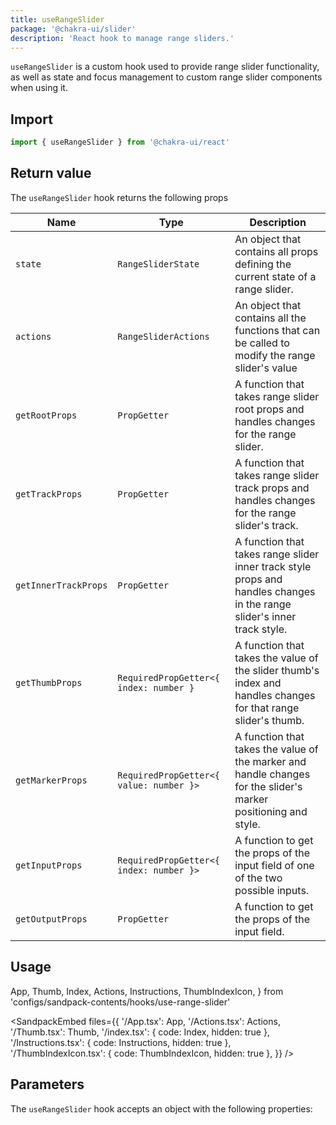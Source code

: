 ```yaml
---
title: useRangeSlider
package: '@chakra-ui/slider'
description: 'React hook to manage range sliders.'
---
```


`useRangeSlider` is a custom hook used to provide range slider functionality, as
well as state and focus management to custom range slider components when using
it.

## Import

```js
import { useRangeSlider } from '@chakra-ui/react'
```

## Return value

The `useRangeSlider` hook returns the following props

| Name                 | Type                                    | Description                                                                                                             |
| -------------------- | --------------------------------------- | ----------------------------------------------------------------------------------------------------------------------- |
| `state`              | `RangeSliderState`                      | An object that contains all props defining the current state of a range slider.                                         |
| `actions`            | `RangeSliderActions`                    | An object that contains all the functions that can be called to modify the range slider's value                         |
| `getRootProps`       | `PropGetter`                            | A function that takes range slider root props and handles changes for the range slider.                                 |
| `getTrackProps`      | `PropGetter`                            | A function that takes range slider track props and handles changes for the range slider's track.                        |
| `getInnerTrackProps` | `PropGetter`                            | A function that takes range slider inner track style props and handles changes in the range slider's inner track style. |
| `getThumbProps`      | `RequiredPropGetter<{ index: number }`  | A function that takes the value of the slider thumb's index and handles changes for that range slider's thumb.          |
| `getMarkerProps`     | `RequiredPropGetter<{ value: number }>` | A function that takes the value of the marker and handle changes for the slider's marker positioning and style.         |
| `getInputProps`      | `RequiredPropGetter<{ index: number }>` | A function to get the props of the input field of one of the two possible inputs.                                       |
| `getOutputProps`     | `PropGetter`                            | A function to get the props of the input field.                                                                         |

## Usage

  App,
  Thumb,
  Index,
  Actions,
  Instructions,
  ThumbIndexIcon,
} from 'configs/sandpack-contents/hooks/use-range-slider'

<SandpackEmbed
  files={{
    '/App.tsx': App,
    '/Actions.tsx': Actions,
    '/Thumb.tsx': Thumb,
    '/index.tsx': { code: Index, hidden: true },
    '/Instructions.tsx': { code: Instructions, hidden: true },
    '/ThumbIndexIcon.tsx': { code: ThumbIndexIcon, hidden: true },
  }}
/>

## Parameters

The `useRangeSlider` hook accepts an object with the following properties:

<PropsTable of='useRangeSlider' />
